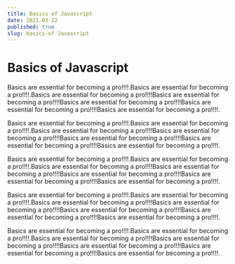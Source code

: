 ```yaml
---
title: Basics of Javascript
date: 2021-03-22
published: true
slug: basics-of-Javascript
---
```


# Basics of Javascript

Basics are essential for becoming a pro!!!!.Basics are essential for becoming a pro!!!!.Basics are essential for becoming a pro!!!!Basics are essential for becoming a pro!!!!Basics are essential for becoming a pro!!!!Basics are essential for becoming a pro!!!!Basics are essential for becoming a pro!!!!.

Basics are essential for becoming a pro!!!!.Basics are essential for becoming a pro!!!!.Basics are essential for becoming a pro!!!!Basics are essential for becoming a pro!!!!Basics are essential for becoming a pro!!!!Basics are essential for becoming a pro!!!!Basics are essential for becoming a pro!!!!.

Basics are essential for becoming a pro!!!!.Basics are essential for becoming a pro!!!!.Basics are essential for becoming a pro!!!!Basics are essential for becoming a pro!!!!Basics are essential for becoming a pro!!!!Basics are essential for becoming a pro!!!!Basics are essential for becoming a pro!!!!.

Basics are essential for becoming a pro!!!!.Basics are essential for becoming a pro!!!!.Basics are essential for becoming a pro!!!!Basics are essential for becoming a pro!!!!Basics are essential for becoming a pro!!!!Basics are essential for becoming a pro!!!!Basics are essential for becoming a pro!!!!.

Basics are essential for becoming a pro!!!!.Basics are essential for becoming a pro!!!!.Basics are essential for becoming a pro!!!!Basics are essential for becoming a pro!!!!Basics are essential for becoming a pro!!!!Basics are essential for becoming a pro!!!!Basics are essential for becoming a pro!!!!.
